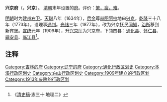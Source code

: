'''兴京府'''（{{lang-mnc|ᠶᡝᠨᡩᡝ᠋ᠨ|z=yenden}}，'''兴京'''）。 [[清朝|清朝]]末年设置的[[府_(行政区划)|府]]。评价：[[衝繁疲難|繁，疲，难]]。

[[明朝|明朝]]时为[[建州右卫|建州右卫]]。[[天聪|天聪]]八年（1634年），[[后金|后金]]尊[[赫图阿拉|赫图阿拉]]地曰[[兴京|兴京]]。[[乾隆|乾隆]]三十八年（1773年），设理事[[通判|通判]]。[[光绪|光绪]]三年（1877年），改为兴京抚民[[同知|同知]]，[[治所|治所]]移到新宾堡。[[宣统|宣统]]元年（1909年），升[[兴京厅|兴京厅]]为兴京府，下领四县：[[通化县|通化县]]、[[怀仁县_(奉天)|怀仁县]]、[[辑安县|辑安县]]、[[临江县|临江县]]<ref>《[[清史稿|清史稿]]·志三十·地理二》</ref>。

== 注释 ==

{{Reflist|2}}

{{清朝奉天省行政區劃|nocat}}
{{清朝行政区划小作品}}
[[Category:吉林的府|Category:吉林的府]]
[[Category:辽宁的府|Category:辽宁的府]]
[[Category:通化行政区划史|Category:通化行政区划史]]
[[Category:本溪行政区划史|Category:本溪行政区划史]]
[[Category:白山行政区划史|Category:白山行政区划史]]
[[Category:1909年建立的行政区划|Category:1909年建立的行政区划]]
[[Category:1913年废除的行政区划|Category:1913年废除的行政区划]]